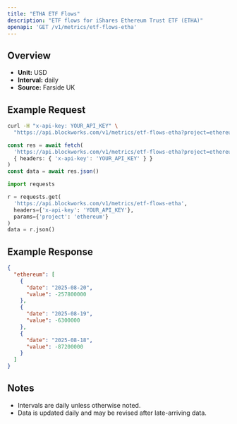 ```yaml
---
title: "ETHA ETF Flows"
description: "ETF flows for iShares Ethereum Trust ETF (ETHA)"
openapi: 'GET /v1/metrics/etf-flows-etha'
---
```


## Overview

- **Unit:** USD
- **Interval:** daily
- **Source:** Farside UK

## Example Request

<CodeGroup>

```bash cURL
curl -H "x-api-key: YOUR_API_KEY" \
  "https://api.blockworks.com/v1/metrics/etf-flows-etha?project=ethereum"
```

```typescript TypeScript
const res = await fetch(
  'https://api.blockworks.com/v1/metrics/etf-flows-etha?project=ethereum',
  { headers: { 'x-api-key': 'YOUR_API_KEY' } }
)
const data = await res.json()
```

```python Python
import requests

r = requests.get(
  'https://api.blockworks.com/v1/metrics/etf-flows-etha',
  headers={'x-api-key': 'YOUR_API_KEY'},
  params={'project': 'ethereum'}
)
data = r.json()
```

</CodeGroup>

## Example Response

```json
{
  "ethereum": [
    {
      "date": "2025-08-20",
      "value": -257800000
    },
    {
      "date": "2025-08-19",
      "value": -6300000
    },
    {
      "date": "2025-08-18",
      "value": -87200000
    }
  ]
}
```

## Notes
- Intervals are daily unless otherwise noted.
- Data is updated daily and may be revised after late-arriving data.
